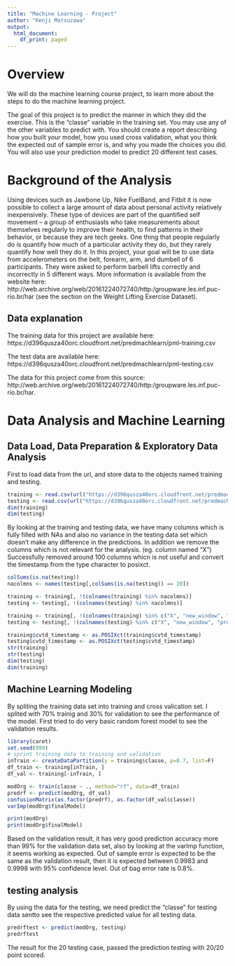 ```yaml
---
title: "Machine Learning - Project"
author: "Kenji Matsuzawa"
output:
  html_document:
    df_print: paged
---
```


# Overview
We will do the machine learning course project, to learn more about the steps to do the machine learning project.

The goal of this project is to predict the manner in which they did the exercise. This is the "classe" variable in the training set. You may use any of the other variables to predict with. You should create a report describing how you built your model, how you used cross validation, what you think the expected out of sample error is, and why you made the choices you did. You will also use your prediction model to predict 20 different test cases.

# Background of the Analysis
Using devices such as Jawbone Up, Nike FuelBand, and Fitbit it is now possible to collect a large amount of data about personal activity relatively inexpensively. These type of devices are part of the quantified self movement – a group of enthusiasts who take measurements about themselves regularly to improve their health, to find patterns in their behavior, or because they are tech geeks. One thing that people regularly do is quantify how much of a particular activity they do, but they rarely quantify how well they do it. In this project, your goal will be to use data from accelerometers on the belt, forearm, arm, and dumbell of 6 participants. They were asked to perform barbell lifts correctly and incorrectly in 5 different ways. More information is available from the website here: http://web.archive.org/web/20161224072740/http:/groupware.les.inf.puc-rio.br/har (see the section on the Weight Lifting Exercise Dataset).

## Data explanation
The training data for this project are available here:
https://d396qusza40orc.cloudfront.net/predmachlearn/pml-training.csv

The test data are available here:
https://d396qusza40orc.cloudfront.net/predmachlearn/pml-testing.csv

The data for this project come from this source: http://web.archive.org/web/20161224072740/http:/groupware.les.inf.puc-rio.br/har. 

# Data Analysis and Machine Learning
## Data Load, Data Preparation & Exploratory Data Analysis
First to load data from the url, and store data to the objects named training and testing.
```r
training <- read.csv(url("https://d396qusza40orc.cloudfront.net/predmachlearn/pml-training.csv"))
testing <- read.csv(url("https://d396qusza40orc.cloudfront.net/predmachlearn/pml-testing.csv"))
dim(training)
dim(testing)
```

By looking at the training and testing data, we have many columns which is fully filled with NAs and also no variance in the testing data set which doesn't make any difference in the predictions. In addition we remove the columns which is not relevant for the analysis. (eg. column named "X") Successfully removed around 100 columns whicn is not useful and convert the timestamp from the type character to posixct.
```r
colSums(is.na(testing))
nacolmns <- names(testing[,colSums(is.na(testing)) == 20])

training <- training[, !(colnames(training) %in% nacolmns)]
testing <- testing[, !(colnames(testing) %in% nacolmns)]

training <- training[, !(colnames(training) %in% c("X", "new_window", "problem_id"))]
testing <- testing[, !(colnames(testing) %in% c("X", "new_window", "problem_id"))]

training$cvtd_timestamp <- as.POSIXct(training$cvtd_timestamp)
testing$cvtd_timestamp <- as.POSIXct(testing$cvtd_timestamp)
str(training)
str(testing)
dim(testing)
dim(training)
```

## Machine Learning Modeling
By spliting the training data set into training and cross valication set. I splited with 70% trainig and 30% for validation to see the performance of the model. First tried to do very basic random forest model to see the validation results.
```r
library(caret)
set.seed(999)
# sprint training data to training and validation
inTrain <- createDataPartition(y = training$classe, p=0.7, list=F)
df_train <- training[inTrain, ]
df_val <- training[-inTrain, ]

modOrg <- train(classe ~ ., method="rf", data=df_train)
predrf <- predict(modOrg, df_val)
confusionMatrix(as.factor(predrf), as.factor(df_val$classe))
varImp(modOrg$finalModel)

print(modOrg)
print(modOrg$finalModel)
```

Based on the validation result, it has very good prediction accuracy more than 99% for the validation data set, also by looking at the varImp function, it seems working as expected. Out of sample error is expected to be the same as the validation result, then it is expected between 0.9983 and 0.9998 with 95% confidence level.
Out of bag error rate is 0.8%.

## testing analysis
By using the data for the testing, we need predict the "classe" for testing data sentto see the respective predicted value for all testing data.
```r
predrftest <- predict(modOrg, testing)
predrftest
```
The result for the 20 testing case, passed the prediction testing with 20/20 point scored.
